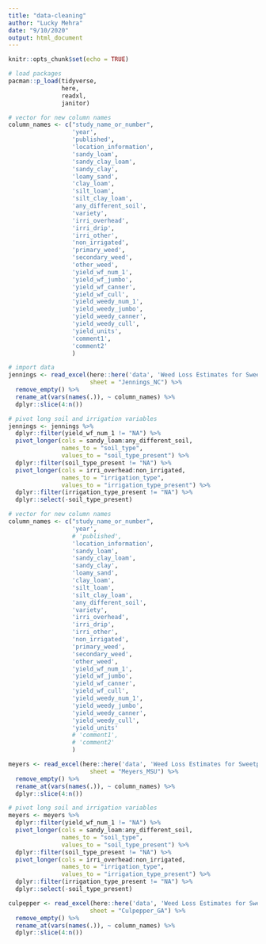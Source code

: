```yaml
---
title: "data-cleaning"
author: "Lucky Mehra"
date: "9/10/2020"
output: html_document
---
```


```r
knitr::opts_chunk$set(echo = TRUE)
```

```r
# load packages
pacman::p_load(tidyverse,
               here,
               readxl,
               janitor)
```

```r
# vector for new column names
column_names <- c("study_name_or_number",
                  'year',
                  'published',
                  'location_information',
                  'sandy_loam',
                  'sandy_clay_loam',
                  'sandy_clay',
                  'loamy_sand',
                  'clay_loam',
                  'silt_loam',
                  'silt_clay_loam',
                  'any_different_soil',
                  'variety',
                  'irri_overhead',
                  'irri_drip',
                  'irri_other',
                  'non_irrigated',
                  'primary_weed',
                  'secondary_weed',
                  'other_weed',
                  'yield_wf_num_1',
                  'yield_wf_jumbo',
                  'yield_wf_canner',
                  'yield_wf_cull',
                  'yield_weedy_num_1',
                  'yield_weedy_jumbo',
                  'yield_weedy_canner',
                  'yield_weedy_cull',
                  'yield_units',
                  'comment1',
                  'comment2'
                  )

# import data
jennings <- read_excel(here::here('data', 'Weed Loss Estimates for Sweetpotato 11-8-2019_CS.xlsx'),
                       sheet = "Jennings_NC") %>% 
  remove_empty() %>% 
  rename_at(vars(names(.)), ~ column_names) %>% 
  dplyr::slice(4:n())

# pivot long soil and irrigation variables
jennings <- jennings %>% 
  dplyr::filter(yield_wf_num_1 != "NA") %>% 
  pivot_longer(cols = sandy_loam:any_different_soil,
               names_to = "soil_type",
               values_to = "soil_type_present") %>% 
  dplyr::filter(soil_type_present != "NA") %>% 
  pivot_longer(cols = irri_overhead:non_irrigated,
               names_to = "irrigation_type",
               values_to = "irrigation_type_present") %>% 
  dplyr::filter(irrigation_type_present != "NA") %>% 
  dplyr::select(-soil_type_present)
```

```r
# vector for new column names
column_names <- c("study_name_or_number",
                  'year',
                  # 'published',
                  'location_information',
                  'sandy_loam',
                  'sandy_clay_loam',
                  'sandy_clay',
                  'loamy_sand',
                  'clay_loam',
                  'silt_loam',
                  'silt_clay_loam',
                  'any_different_soil',
                  'variety',
                  'irri_overhead',
                  'irri_drip',
                  'irri_other',
                  'non_irrigated',
                  'primary_weed',
                  'secondary_weed',
                  'other_weed',
                  'yield_wf_num_1',
                  'yield_wf_jumbo',
                  'yield_wf_canner',
                  'yield_wf_cull',
                  'yield_weedy_num_1',
                  'yield_weedy_jumbo',
                  'yield_weedy_canner',
                  'yield_weedy_cull',
                  'yield_units'
                  # 'comment1',
                  # 'comment2'
                  )

meyers <- read_excel(here::here('data', 'Weed Loss Estimates for Sweetpotato 11-8-2019_CS.xlsx'),
                       sheet = "Meyers_MSU") %>% 
  remove_empty() %>% 
  rename_at(vars(names(.)), ~ column_names) %>% 
  dplyr::slice(4:n())

# pivot long soil and irrigation variables
meyers <- meyers %>% 
  dplyr::filter(yield_wf_num_1 != "NA") %>% 
  pivot_longer(cols = sandy_loam:any_different_soil,
               names_to = "soil_type",
               values_to = "soil_type_present") %>% 
  dplyr::filter(soil_type_present != "NA") %>% 
  pivot_longer(cols = irri_overhead:non_irrigated,
               names_to = "irrigation_type",
               values_to = "irrigation_type_present") %>% 
  dplyr::filter(irrigation_type_present != "NA") %>% 
  dplyr::select(-soil_type_present)
```

```r
culpepper <- read_excel(here::here('data', 'Weed Loss Estimates for Sweetpotato 11-8-2019_CS.xlsx'),
                       sheet = "Culpepper_GA") %>% 
  remove_empty() %>% 
  rename_at(vars(names(.)), ~ column_names) %>% 
  dplyr::slice(4:n())
```



